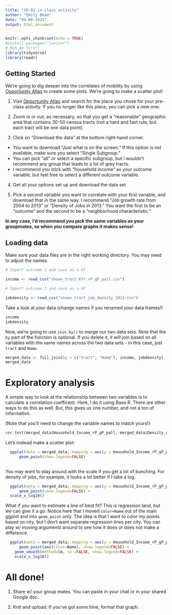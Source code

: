 ```yaml
---
title: "10-02 in-class activity"
author: "Emily Beam"
date: "04-08-2021"
output: html_document
---
```


```r
knitr::opts_chunk$set(echo = TRUE)
#install.packages("janitor")
# Run me first! 
library(tidyverse)
library(readr)
```

## Getting Started
We're going to dig deeper into the correlates of mobility by using [Opportunity Atlas](https://opportunityatlas.org/) to create some plots. We're going to make a scatter plot!

1. Visit [Opportunity Atlas](https://opportunityatlas.org/) and search for the place you chose for your pre-class activity. If you no longer like this place, you can pick a new one. 

2. Zoom in or out, as necessary, so that you get a "reasonable" geographic area that contains 30-50 census tracts (not a hard and fast rule, but each tract will be one data point).

3. Click on "Download the data" at the bottom right-hand corner. 

  - You want to download "Just what is on the screen." If this option is not available, make sure you select "Single Subgroup." 
  - You can pick "all" or select a specific subgroup, but I wouldn't recommend any group that leads to a lot of grey tracts. 
  - I recommend you stick with "household income" as your outcome variable, but feel free to select a different outcome variable.

4. Get all your options set up and download the data set. 

5. Pick a second variable you want to correlate with your first variable, and download that in the same way. I recommend "Job growth rate from 2004 to 2013" or "Density of Jobs in 2013." You want the first to be an "outcome" and the second to be a "neighborhood characteristic."

**In any case, I'd recommend you pick the same variables as your groupmates, so when you compare graphs it makes sense!**


## Loading data

Make sure your data files are in the right working directory. You may need to adjust the names.
```r
# Import outcome 1 and save as a df

income <- read_csv("shown_tract_kfr_rP_gP_pall.csv")

# Import outcome 2 and save as a df

jobdensity <- read_csv("shown_tract_job_density_2013.csv")

```


Take a look at your data (change names if you renamed your data frames!)
```r

income
jobdensity
```

Now, we're going to use `join_by()` to merge our two data sets. Note that the `by` part of the function is optional. If you delete it, it will join based on all variables with the same names across the two data sets - in this case, just `tract` and `Name`.

```r
merged_data <- full_join(by = c("tract", "Name"), income, jobdensity)
merged_data
```


# Exploratory analysis 

A simple way to look at the relationship between two variables is to calculate a correlation coefficent. Here, I do it using Base R. There are other ways to do this as well. But, this gives us one number, and not a ton of information. 

(Note that you'll need to change the variable names to match yours!)

```r

cor.test(merged_data$Household_Income_rP_gP_pall, merged_data$Density_of_Jobs_in_2013,method="pearson")

```


Let's instead make a scatter plot: 

```r
  ggplot(data = merged_data, mapping = aes(y = Household_Income_rP_gP_pall, x = Density_of_Jobs_in_2013, color=Name )) + 
      geom_point(show.legend=FALSE) 
  
```


You may want to play around with the scale if you get a lot of bunching. For density of jobs, for example, it looks a lot better if I take a log.
```r
  ggplot(data = merged_data, mapping = aes(y = Household_Income_rP_gP_pall, x = Density_of_Jobs_in_2013, color=Name )) + 
      geom_point(show.legend=FALSE) + 
  scale_x_log10()
```

What if you want to estimate a line of best fit? This is regression land, but we can give it a go. Notice here that I moved `color=Name` out of the main ggplot and into `geom_point` only. The idea is that I want to color my points based on city, but I don't want separate regression lines per city. You can play w/ moving arguments around to see how it does or does not make a difference.

```r
  ggplot(data = merged_data, mapping = aes(y = Household_Income_rP_gP_pall, x = Density_of_Jobs_in_2013,  )) + 
      geom_point(aes(color=Name), show.legend=FALSE) + 
    geom_smooth(method=lm, se =FALSE, show.legend=FALSE) + 
    scale_x_log10() 
```

# All done!

1. Share w/ your group mates. You can paste in your chat or in your shared Google doc.

2. Knit and upload. If you've got some time, format that graph.

